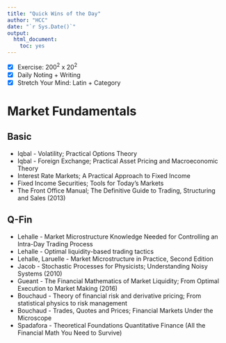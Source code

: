 ```yaml
---
title: "Quick Wins of the Day"
author: "HCC"
date: "`r Sys.Date()`"
output:
  html_document:
    toc: yes
---
```




- [x] Exercise: 200^2^ x 20^2^
- [x] Daily Noting + Writing
- [x] Stretch Your Mind: Latin + Category



# Market Fundamentals

## Basic
  - Iqbal - Volatility; Practical Options Theory
  - Iqbal - Foreign Exchange; Practical Asset Pricing and Macroeconomic Theory
  - Interest Rate Markets; A Practical Approach to Fixed Income
  - Fixed Income Securities; Tools for Today's Markets
  - The Front Office Manual; The Definitive Guide to Trading, Structuring and Sales (2013)
  
  
## Q-Fin
  - Lehalle - Market Microstructure Knowledge Needed for Controlling an Intra-Day Trading Process 
  - Lehalle - Optimal liquidity-based trading tactics
  - Lehalle, Laruelle - Market Microstructure in Practice, Second Edition
  - Jacob - Stochastic Processes for Physicists; Understanding Noisy Systems (2010)
  - Gueant - The Financial Mathematics of Market Liquidity; From Optimal Execution to Market Making (2016)
  - Bouchaud - Theory of financial risk and derivative pricing; From statistical physics to risk management
  - Bouchaud - Trades, Quotes and Prices; Financial Markets Under the Microscope
  - Spadafora - Theoretical Foundations Quantitative Finance (All the Financial Math You Need to Survive)

  

